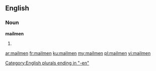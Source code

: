 ==English==

===Noun===
'''mailmen'''

# {{plural of|[[mailman]]}}

[[Category:English plurals ending in "-en"]]

[[ar:mailmen]]
[[fr:mailmen]]
[[ku:mailmen]]
[[my:mailmen]]
[[pl:mailmen]]
[[vi:mailmen]]